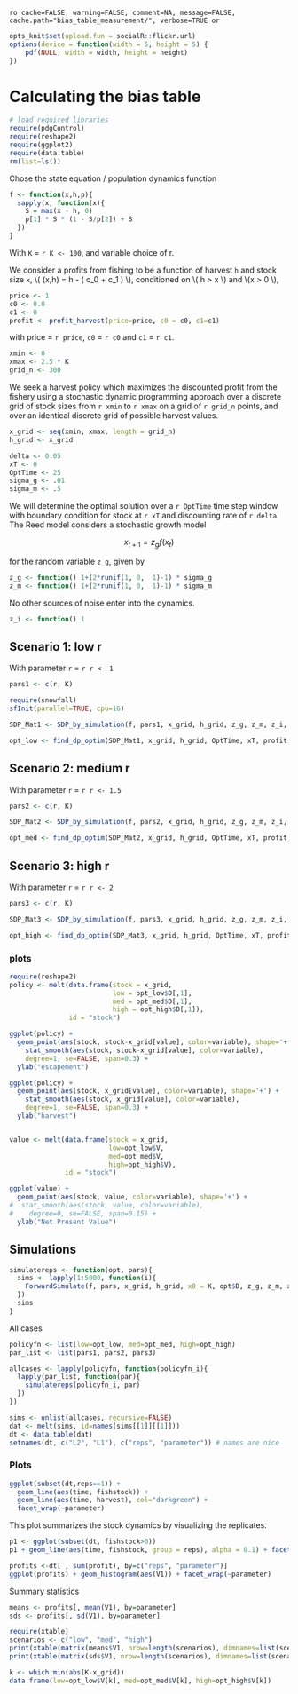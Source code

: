 `ro cache=FALSE, warning=FALSE, comment=NA, message=FALSE, cache.path="bias_table_measurement/", verbose=TRUE or`

``` r
opts_knit$set(upload.fun = socialR::flickr.url)
options(device = function(width = 5, height = 5) {
    pdf(NULL, width = width, height = height)
})
````



# Calculating the bias table 


``` r
# load required libraries
require(pdgControl)
require(reshape2)
require(ggplot2)
require(data.table)
rm(list=ls())
````

Chose the state equation / population dynamics function

``` r
f <- function(x,h,p){
  sapply(x, function(x){
  	S = max(x - h, 0)
  	p[1] * S * (1 - S/p[2]) + S
  })
}
````

With `K` = `r K <- 100`, and variable choice of r.  


We consider a profits from fishing to be a function of harvest `h` and stock size `x`,  \\( \Pi(x,h) = h - \left( c_0  + c_1 \frac{h}{x} \right) \frac{h}{x} \\), conditioned on \\( h > x \\) and \\(x > 0 \\),

``` r
price <- 1
c0 <- 0.0
c1 <- 0
profit <- profit_harvest(price=price, c0 = c0, c1=c1) 
````

with price = `r price`, `c0` = `r c0` and `c1` = `r c1`. 


``` r
xmin <- 0
xmax <- 2.5 * K
grid_n <- 300
````

We seek a harvest policy which maximizes the discounted profit from the fishery using a stochastic dynamic programming approach over a discrete grid of stock sizes from `r xmin` to `r xmax` on a grid of `r grid_n` points, and over an identical discrete grid of possible harvest values.  


``` r
x_grid <- seq(xmin, xmax, length = grid_n)  
h_grid <- x_grid  
````


``` r
delta <- 0.05
xT <- 0
OptTime <- 25
sigma_g <- .01
sigma_m <- .5
````

We will determine the optimal solution over a `r OptTime` time step window with boundary condition for stock at `r xT` and discounting rate of `r delta`.  The Reed model considers a stochastic growth model 

<div> $$ x_{t+1} = z_g f(x_t) $$ </div> 

for the random variable `z_g`, given by 

``` r
z_g <- function() 1+(2*runif(1, 0,  1)-1) * sigma_g
z_m <- function() 1+(2*runif(1, 0,  1)-1) * sigma_m
````

No other sources of noise enter into the dynamics.  

``` r
z_i <- function() 1
````







## Scenario 1: low r

With parameter `r` = `r r <- 1`

``` r
pars1 <- c(r, K)
````

``` r
require(snowfall) 
sfInit(parallel=TRUE, cpu=16)
````

``` r
SDP_Mat1 <- SDP_by_simulation(f, pars1, x_grid, h_grid, z_g, z_m, z_i, reps=1e4)
````

``` r
opt_low <- find_dp_optim(SDP_Mat1, x_grid, h_grid, OptTime, xT, profit, delta, reward=0)
````


## Scenario 2: medium r

With parameter `r` = `r r <- 1.5` 

``` r
pars2 <- c(r, K)
````


``` r
SDP_Mat2 <- SDP_by_simulation(f, pars2, x_grid, h_grid, z_g, z_m, z_i, reps=1e4)
````


``` r
opt_med <- find_dp_optim(SDP_Mat2, x_grid, h_grid, OptTime, xT, profit, delta, reward=0)
````

## Scenario 3: high r


With parameter `r` = `r r <- 2` 

``` r
pars3 <- c(r, K)
````

``` r
SDP_Mat3 <- SDP_by_simulation(f, pars3, x_grid, h_grid, z_g, z_m, z_i, reps=1e4)
````

``` r
opt_high <- find_dp_optim(SDP_Mat3, x_grid, h_grid, OptTime, xT, profit, delta, reward=0)
````


### plots

``` r
require(reshape2)
policy <- melt(data.frame(stock = x_grid, 
                          low = opt_low$D[,1],
                          med = opt_med$D[,1],
                          high = opt_high$D[,1]),
               id = "stock")

ggplot(policy) + 
  geom_point(aes(stock, stock-x_grid[value], color=variable), shape='+') +
	stat_smooth(aes(stock, stock-x_grid[value], color=variable), 
    degree=1, se=FALSE, span=0.3) +
  ylab("escapement") 

ggplot(policy) +
  geom_point(aes(stock, x_grid[value], color=variable), shape='+') +
	stat_smooth(aes(stock, x_grid[value], color=variable),
    degree=1, se=FALSE, span=0.3) +
  ylab("harvest") 


value <- melt(data.frame(stock = x_grid, 
                         low=opt_low$V,
                         med=opt_med$V,
                         high=opt_high$V),
              id = "stock")

ggplot(value) + 
  geom_point(aes(stock, value, color=variable), shape='+') +
#  stat_smooth(aes(stock, value, color=variable),
#    degree=0, se=FALSE, span=0.15) +
  ylab("Net Present Value")
````



## Simulations

``` r
simulatereps <- function(opt, pars){
  sims <- lapply(1:5000, function(i){
    ForwardSimulate(f, pars, x_grid, h_grid, x0 = K, opt$D, z_g, z_m, z_i, profit)
  })
  sims
}
````


All cases

``` r
policyfn <- list(low=opt_low, med=opt_med, high=opt_high)
par_list <- list(pars1, pars2, pars3) 

allcases <- lapply(policyfn, function(policyfn_i){
  lapply(par_list, function(par){
    simulatereps(policyfn_i, par)
  })
})
````

``` r
sims <- unlist(allcases, recursive=FALSE)
dat <- melt(sims, id=names(sims[[1]][[1]]))  
dt <- data.table(dat)
setnames(dt, c("L2", "L1"), c("reps", "parameter")) # names are nice
````


### Plots 


``` r
ggplot(subset(dt,reps==1)) +
  geom_line(aes(time, fishstock)) +
  geom_line(aes(time, harvest), col="darkgreen") + 
  facet_wrap(~parameter) 
````

This plot summarizes the stock dynamics by visualizing the replicates.

``` r
p1 <- ggplot(subset(dt, fishstock>0)) 
p1 + geom_line(aes(time, fishstock, group = reps), alpha = 0.1) + facet_wrap(~parameter)
````


``` r
profits <-dt[ , sum(profit), by=c("reps", "parameter")] 
ggplot(profits) + geom_histogram(aes(V1)) + facet_wrap(~parameter)
````

Summary statistics 

``` r
means <- profits[, mean(V1), by=parameter]
sds <- profits[, sd(V1), by=parameter]
````

``` r
require(xtable)
scenarios <- c("low", "med", "high")
print(xtable(matrix(means$V1, nrow=length(scenarios), dimnames=list(scenarios, scenarios))), type="html")
print(xtable(matrix(sds$V1, nrow=length(scenarios), dimnames=list(scenarios, scenarios))), type="html")
````

``` r
k <- which.min(abs(K-x_grid))
data.frame(low=opt_low$V[k], med=opt_med$V[k], high=opt_high$V[k])
```



